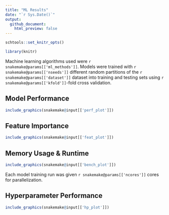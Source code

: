 ```yaml
---
title: "ML Results"
date: "`r Sys.Date()`"
output:
  github_document:
    html_preview: false
---
```


```r
schtools::set_knitr_opts()
```

```r
library(knitr)
```

Machine learning algorithms used were `r snakemake@params[['ml_methods']]`.
Models were trained with `r snakemake@params[['nseeds']]` different random
partitions of the `r snakemake@params[['dataset']]` dataset into training and
testing sets using `r snakemake@params[['kfold']]`-fold cross validation.

## Model Performance

```r
include_graphics(snakemake@input[['perf_plot']])
```

## Feature Importance

```r
include_graphics(snakemake@input[['feat_plot']])
```

## Memory Usage & Runtime

```r
include_graphics(snakemake@input[['bench_plot']])
```

Each model training run was given `r snakemake@params[['ncores']]` cores
for parallelization.

## Hyperparameter Performance

```r
include_graphics(snakemake@input[['hp_plot']])
```